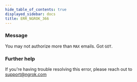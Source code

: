```yaml
---
hide_table_of_contents: true
displayed_sidebar: docs
title: ERR_NGROK_366
---
```


### Message

You may not authorize more than `MAX` emails. Got `GOT`.

### Further help

If you're having trouble resolving this error, please reach out to [support@ngrok.com](mailto:support@ngrok.com?subject=Help%20with%20ERR_NGROK_366)
